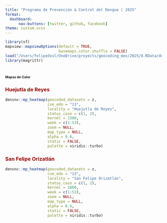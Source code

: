 ```yaml
---
title: "Programa de Prevención & Control del Dengue | 2025"
format: 
  dashboard:
      nav-buttons: [twitter, github, facebook]
theme: custom.scss
---
```


```r
library(sf)
mapview::mapviewOptions(default = TRUE,
                        basemaps.color.shuffle = FALSE)
load("/Users/felipedzul/OneDrive/proyects/geocoding_mex/2025/8.RData/denmex_2025.RData")
library(magrittr)
```


# [**Mapas de Calor**]{style="font-size:8pt"}

::: panel-tabset

### [**Huejutla de Reyes**]{style="color:#990000"}

```r
densnv::mp_heatmap(geocoded_datasets = z,
                   cve_edo = "13",
                   locality = "Huejutla de Reyes",
                   status_caso = c(1, 2),
                   kernel = 1500,
                   week = c(1:53),
                   zoom = NULL,
                   map_type = NULL,
                   alpha = 0.6,
                   static = FALSE,
                   palette = viridis::turbo)
```


### [**San Felipe Orizatlán**]{style="color:#990000"}

```r
densnv::mp_heatmap(geocoded_datasets = z,
                   cve_edo = "13",
                   locality = "San Felipe Orizatlan",
                   status_caso = c(1, 2),
                   kernel = 2000,
                   week = c(1:53),
                   zoom = NULL,
                   map_type = NULL,
                   alpha = 0.6,
                   static = FALSE,
                   palette = viridis::turbo)
```

:::




